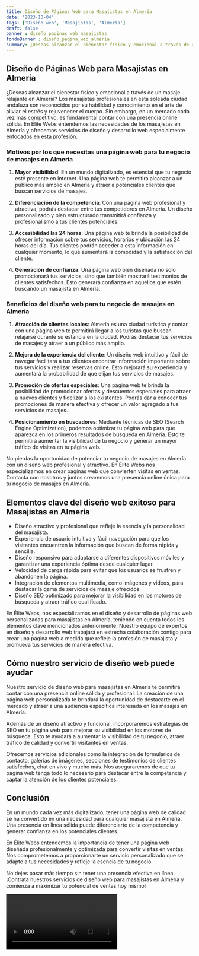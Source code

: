 ```yaml
---
title: Diseño de Páginas Web para Masajistas en Almería
date: '2023-10-04'
tags: ['Diseño web', 'Masajistas', 'Almería']
draft: false
banner : diseño_paginas_web_masajistas
fondoBanner : diseño_pagina_web_almería
summary: ¿Deseas alcanzar el bienestar físico y emocional a través de un masaje relajante en Almería? Los masajistas profesionales en esta soleada ciudad andaluza son reconocidos por su habilidad y conocimiento en el arte de aliviar el estrés y rejuvenecer el cuerpo. Sin embargo, en un mercado cada vez más competitivo, es fundamental contar con una presencia online sólida. En Élite Webs entendemos las necesidades de los masajistas en Almería y ofrecemos servicios de diseño y desarrollo web especialmente enfocados en esta profesión.
---
```


## Diseño de Páginas Web para Masajistas en Almería

¿Deseas alcanzar el bienestar físico y emocional a través de un masaje relajante en Almería? Los masajistas profesionales en esta soleada ciudad andaluza son reconocidos por su habilidad y conocimiento en el arte de aliviar el estrés y rejuvenecer el cuerpo. Sin embargo, en un mercado cada vez más competitivo, es fundamental contar con una presencia online sólida. En Élite Webs entendemos las necesidades de los masajistas en Almería y ofrecemos servicios de diseño y desarrollo web especialmente enfocados en esta profesión.

### Motivos por los que necesitas una página web para tu negocio de masajes en Almería

1. **Mayor visibilidad**: En un mundo digitalizado, es esencial que tu negocio esté presente en Internet. Una página web te permitirá alcanzar a un público más amplio en Almería y atraer a potenciales clientes que buscan servicios de masajes.

2. **Diferenciación de la competencia**: Con una página web profesional y atractiva, podrás destacar entre tus competidores en Almería. Un diseño personalizado y bien estructurado transmitirá confianza y profesionalismo a tus clientes potenciales.

3. **Accesibilidad las 24 horas**: Una página web te brinda la posibilidad de ofrecer información sobre tus servicios, horarios y ubicación las 24 horas del día. Tus clientes podrán acceder a esta información en cualquier momento, lo que aumentará la comodidad y la satisfacción del cliente.

4. **Generación de confianza**: Una página web bien diseñada no solo promocionará tus servicios, sino que también mostrará testimonios de clientes satisfechos. Esto generará confianza en aquellos que estén buscando un masajista en Almería.

### Beneficios del diseño web para tu negocio de masajes en Almería

1. **Atracción de clientes locales**: Almería es una ciudad turística y contar con una página web te permitirá llegar a los turistas que buscan relajarse durante su estancia en la ciudad. Podrás destacar tus servicios de masajes y atraer a un público más amplio.

2. **Mejora de la experiencia del cliente**: Un diseño web intuitivo y fácil de navegar facilitará a tus clientes encontrar información importante sobre tus servicios y realizar reservas online. Esto mejorará su experiencia y aumentará la probabilidad de que elijan tus servicios de masajes.

3. **Promoción de ofertas especiales**: Una página web te brinda la posibilidad de promocionar ofertas y descuentos especiales para atraer a nuevos clientes y fidelizar a los existentes. Podrás dar a conocer tus promociones de manera efectiva y ofrecer un valor agregado a tus servicios de masajes.

4. **Posicionamiento en buscadores**: Mediante técnicas de SEO (Search Engine Optimization), podemos optimizar tu página web para que aparezca en los primeros resultados de búsqueda en Almería. Esto te permitirá aumentar la visibilidad de tu negocio y generar un mayor tráfico de visitas en tu página web.

No pierdas la oportunidad de potenciar tu negocio de masajes en Almería con un diseño web profesional y atractivo. En Élite Webs nos especializamos en crear páginas web que convierten visitas en ventas. Contacta con nosotros y juntos crearemos una presencia online única para tu negocio de masajes en Almería.

<GifSeo />

<Cta />

## Elementos clave del diseño web exitoso para Masajistas en Almería

- Diseño atractivo y profesional que refleje la esencia y la personalidad del masajista.
- Experiencia de usuario intuitiva y fácil navegación para que los visitantes encuentren la información que buscan de forma rápida y sencilla.
- Diseño responsivo para adaptarse a diferentes dispositivos móviles y garantizar una experiencia óptima desde cualquier lugar.
- Velocidad de carga rápida para evitar que los usuarios se frustren y abandonen la página.
- Integración de elementos multimedia, como imágenes y videos, para destacar la gama de servicios de masaje ofrecidos.
- Diseño SEO optimizado para mejorar la visibilidad en los motores de búsqueda y atraer tráfico cualificado.

En Élite Webs, nos especializamos en el diseño y desarrollo de páginas web personalizadas para masajistas en Almería, teniendo en cuenta todos los elementos clave mencionados anteriormente. Nuestro equipo de expertos en diseño y desarrollo web trabajará en estrecha colaboración contigo para crear una página web a medida que refleje la profesión de masajista y promueva tus servicios de manera efectiva.

## Cómo nuestro servicio de diseño web puede ayudar

Nuestro servicio de diseño web para masajistas en Almería te permitirá contar con una presencia online sólida y profesional. La creación de una página web personalizada te brindará la oportunidad de destacarte en el mercado y atraer a una audiencia específica interesada en los masajes en Almería.

Además de un diseño atractivo y funcional, incorporaremos estrategias de SEO en tu página web para mejorar su visibilidad en los motores de búsqueda. Esto te ayudará a aumentar la visibilidad de tu negocio, atraer tráfico de calidad y convertir visitantes en ventas.

Ofrecemos servicios adicionales como la integración de formularios de contacto, galerías de imágenes, secciones de testimonios de clientes satisfechos, chat en vivo y mucho más. Nos aseguraremos de que tu página web tenga todo lo necesario para destacar entre la competencia y captar la atención de los clientes potenciales.

## Conclusión

En un mundo cada vez más digitalizado, tener una página web de calidad se ha convertido en una necesidad para cualquier masajista en Almería. Una presencia en línea sólida puede diferenciarte de la competencia y generar confianza en los potenciales clientes.

En Élite Webs entendemos la importancia de tener una página web diseñada profesionalmente y optimizada para convertir visitas en ventas. Nos comprometemos a proporcionarte un servicio personalizado que se adapte a tus necesidades y refleje la esencia de tu negocio.

No dejes pasar más tiempo sin tener una presencia efectiva en línea. ¡Contrata nuestros servicios de diseño web para masajistas en Almería y comienza a maximizar tu potencial de ventas hoy mismo!

<Video />

<CtaBot job='Masajistas' city='Almería'/>

<Gmaps query='Almería+españa+maps' />
